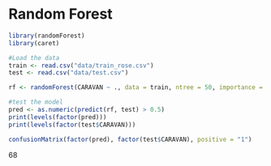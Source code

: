 # Random Forest

```r
library(randomForest)
library(caret)
```

```r
#Load the data
train <- read.csv("data/train_rose.csv")
test <- read.csv("data/test.csv")
```

```r
rf <- randomForest(CARAVAN ~ ., data = train, ntree = 50, importance = TRUE)
```


```r
#test the model
pred <- as.numeric(predict(rf, test) > 0.5)
print(levels(factor(pred)))
print(levels(factor(test$CARAVAN)))
```

```r
confusionMatrix(factor(pred), factor(test$CARAVAN), positive = "1")
```
68